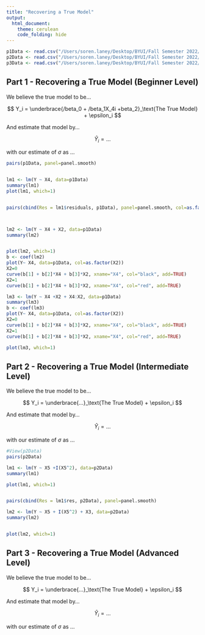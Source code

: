 ```yaml
---
title: "Recovering a True Model"
output: 
  html_document:
    theme: cerulean
    code_folding: hide
---
```


```r
p1Data <- read.csv("/Users/soren.laney/Desktop/BYUI/Fall Semester 2022/Math 425 Applied Linear Regression/Class Notebooks/p1Data-1.csv", header=TRUE)
p2Data <- read.csv("/Users/soren.laney/Desktop/BYUI/Fall Semester 2022/Math 425 Applied Linear Regression/Class Notebooks/p2Data-1.csv", header=TRUE)
p3Data <- read.csv("/Users/soren.laney/Desktop/BYUI/Fall Semester 2022/Math 425 Applied Linear Regression/Class Notebooks/p3Data-1.csv", header=TRUE)
```

## Part 1 - Recovering a True Model (Beginner Level)

We believe the true model to be...

$$
  Y_i = \underbrace{/beta_0 + /beta_1X_4i +beta_2}_\text{The True Model} + \epsilon_i
$$

And estimate that model by...

$$
  \hat{Y}_i = ...
$$

with our estimate of $\sigma$ as ...

```r
pairs(p1Data, panel=panel.smooth)


lm1 <- lm(Y ~ X4, data=p1Data)
summary(lm1)
plot(lm1, which=1)


pairs(cbind(Res = lm1$residuals, p1Data), panel=panel.smooth, col=as.factor(p1Data$X2))



lm2 <- lm(Y ~ X4 + X2, data=p1Data)
summary(lm2)


plot(lm2, which=1)
b <- coef(lm2)
plot(Y~ X4, data=p1Data, col=as.factor(X2))
X2=0
curve(b[1] + b[2]*X4 + b[3]*X2, xname="X4", col="black", add=TRUE)
X2=1
curve(b[1] + b[2]*X4 + b[3]*X2, xname="X4", col="red", add=TRUE)

lm3 <- lm(Y ~ X4 +X2 + X4:X2, data=p1Data)
summary(lm3)
b <- coef(lm3)
plot(Y~ X4, data=p1Data, col=as.factor(X2))
X2=0
curve(b[1] + b[2]*X4 + b[3]*X2, xname="X4", col="black", add=TRUE)
X2=1
curve(b[1] + b[2]*X4 + b[3]*X2, xname="X4", col="red", add=TRUE)

plot(lm3, which=1)

```


## Part 2 - Recovering a True Model (Intermediate Level)

We believe the true model to be...

$$
  Y_i = \underbrace{...}_\text{The True Model} + \epsilon_i
$$

And estimate that model by...

$$
  \hat{Y}_i = ...
$$

with our estimate of $\sigma$ as ...

```r
#View(p2Data)
pairs(p2Data)

lm1 <- lm(Y ~ X5 +I(X5^2), data=p2Data)
summary(lm1)

plot(lm1, which=1)


pairs(cbind(Res = lm1$res, p2Data), panel=panel.smooth)

lm2 <- lm(Y ~ X5 + I(X5^2) + X3, data=p2Data)
summary(lm2)


plot(lm2, which=1)


```



## Part 3 - Recovering a True Model (Advanced Level)

We believe the true model to be...

$$
  Y_i = \underbrace{...}_\text{The True Model} + \epsilon_i
$$

And estimate that model by...

$$
  \hat{Y}_i = ...
$$

with our estimate of $\sigma$ as ...

```r

```
